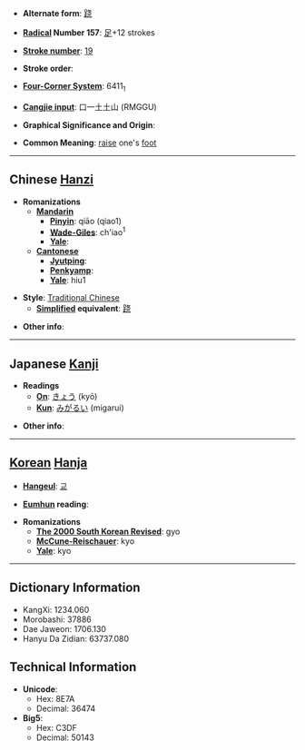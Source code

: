 * '''Alternate form''': [[跷]]

* '''[[Wiktionary:Chinese radical index| Radical]] Number 157''': [[Wiktionary:Chinese radical index 足|足]]+12 strokes

* '''[[Wiktionary:Chinese total strokes index|Stroke number]]''': [[Wiktionary:Chinese total strokes index 19|19]]

* '''Stroke order''': 

* '''[[Wiktionary:Chinese four corner index|Four-Corner System]]''': 6411<sub>1</sub>

* '''[[Wiktionary:Chinese Cangjie index|Cangjie input]]''': 口一土土山 (RMGGU)

* '''Graphical Significance and Origin''': 

* '''Common Meaning''': [[raise]] one's [[foot]]

----

== Chinese [[Hanzi]] ==

* '''Romanizations'''
** '''[[Mandarin]]'''
*** '''[[Pinyin]]''': qiāo (qiao1)
*** '''[[Wade-Giles]]''': ch'iao<sup>1</sup>
*** '''[[Yale]]''': 
** '''[[Cantonese]]'''
*** '''[[Jyutping]]''':
*** '''[[Penkyamp]]''': 
*** '''[[Yale]]''': hiu1

* '''Style''': [[Traditional Chinese]] 
** '''[[Simplified Chinese|Simplified]] equivalent''': [[跷]]

* '''Other info''': 

----

== Japanese [[Kanji]] ==

* '''Readings'''
** '''[[On]]''': [[きょう]] (kyō)
** '''[[Kun]]''': [[みがるい]] (migarui)

* '''Other info''':  

----

== [[Korean]] [[Hanja]] ==

* '''[[Hangeul]]''': [[교]]

* '''[[Eumhun]] reading''': 

* '''Romanizations'''
** '''[[The 2000 South Korean Revised Romanization|The 2000 South Korean Revised]]''': gyo
** '''[[McCune-Reischauer]]''': kyo
** '''[[Yale]]''': kyo

----

== Dictionary Information ==

* KangXi: 1234.060
* Morobashi: 37886
* Dae Jaweon: 1706.130
* Hanyu Da Zidian: 63737.080

== Technical Information ==

* '''Unicode''':
** Hex: 8E7A
** Decimal: 36474
* '''Big5''':
** Hex: C3DF
** Decimal: 50143